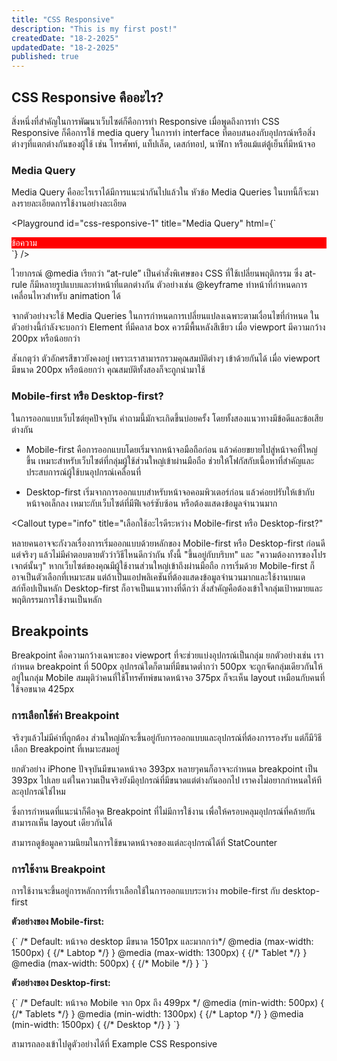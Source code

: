 ```yaml
---
title: "CSS Responsive"
description: "This is my first post!"
createdDate: "18-2-2025"
updatedDate: "18-2-2025"
published: true
---
```


## CSS Responsive คืออะไร?

สิ่งหนึ่งที่สำคัญในการพัฒนาเว็บไซต์ก็คือการทำ Responsive เมื่อพูดถึงการทำ CSS Responsive ก็คือการใช้ media query ในการทำ interface ที่ตอบสนองกับอุปกรณ์หรือสิ่งต่างๆที่แตกต่างกันของผู้ใช้ เช่น โทรศัพท์, แท็ปเล็ต, เดสก์ทอป, นาฬิกา หรือแม้แต่ตู้เย็นที่มีหน้าจอ

### Media Query

Media Query คืออะไรเราได้มีการแนะนำกันไปแล้วใน หัวข้อ <Link href="/docs/basics/media-queries">Media Queries</Link> ในบทนี้ก็จะมาลงรายละเอียดการใช้งานอย่างละเอียด

<Playground
  id="css-responsive-1"
  title="Media Query"
  html={`
<style>
        .box {
	        color: white;
	        background-color: red;
        }
    @media (max-width: 300px) {
        .box {
            background-color: green;
        }
    }
</style>
<div class="box">ข้อความ</div>
`}
/>

ไวยากรณ์ <TextCode>@media</TextCode> เรียกว่า “at-rule” เป็นคำสั่งพิเศษของ CSS ที่ใช้เปลี่ยนพฤติกรรม ซึ่ง at-rule ก็มีหลายรูปแบบและทำหน้าที่แตกต่างกัน ตัวอย่างเช่น <TextCode>@keyframe</TextCode> ทำหน้าที่กำหนดการเคลื่อนไหวสำหรับ animation ได้

จากตัวอย่างจะใช้ Media Queries ในการกำหนดการเปลี่ยนแปลงเฉพาะตามเงื่อนไขที่กำหนด ในตัวอย่างนี้กำลังจะบอกว่า Element ที่มีคลาส box ควรมีพื้นหลังสีเขียว เมื่อ viewport มีความกว้าง 200px หรือน้อยกว่า

<Callout type="tip" title="การใช้คุณสมบัติร่วมกัน">
  สังเกตุว่า ตัวอักศรสีขาวยังคงอยู่ เพราะเราสามารถรวมคุณสมบัติต่างๆ
  เข้าด้วยกันได้ เมื่อ viewport มีขนาด 200px หรือน้อยกว่า
  คุณสมบัติทั้งสองก็จะถูกนำมาใช้
</Callout>

### Mobile-first หรือ Desktop-first?

ในการออกแบบเว็บไซต์ยุคปัจจุบัน คำถามนี้มักจะเกิดขึ้นบ่อยครั้ง โดยทั้งสองแนวทางมีข้อดีและข้อเสียต่างกัน

- Mobile-first คือการออกแบบโดยเริ่มจากหน้าจอมือถือก่อน แล้วค่อยขยายไปสู่หน้าจอที่ใหญ่ขึ้น เหมาะสำหรับเว็บไซต์ที่กลุ่มผู้ใช้ส่วนใหญ่เข้าผ่านมือถือ ช่วยให้โฟกัสกับเนื้อหาที่สำคัญและประสบการณ์ผู้ใช้บนอุปกรณ์เคลื่อนที่

- Desktop-first เริ่มจากการออกแบบสำหรับหน้าจอคอมพิวเตอร์ก่อน แล้วค่อยปรับให้เข้ากับหน้าจอเล็กลง เหมาะกับเว็บไซต์ที่มีฟีเจอร์ซับซ้อน หรือต้องแสดงข้อมูลจำนวนมาก

<Callout
  type="info"
  title="เลือกใช้อะไรดีระหว่าง Mobile-first หรือ Desktop-first?"
>
  หลายคนอาจจะกังวลเรื่องการเริ่มออกแบบด้วยหลักของ Mobile-first หรือ
  Desktop-first ก่อนดี แต่จริงๆ แล้วไม่มีคำตอบตายตัวว่าวิธีไหนดีกว่ากัน ทั้งนี้
  "ขึ้นอยู่กับบริบท" และ "ความต้องการของโปรเจกต์นั้นๆ"
  หากเว็บไซต์ของคุณมีผู้ใช้งานส่วนใหญ่เข้าถึงผ่านมือถือ การเริ่มด้วย
  Mobile-first ก็อาจเป็นตัวเลือกที่เหมาะสม
  แต่ถ้าเป็นแอปพลิเคชันที่ต้องแสดงข้อมูลจำนวนมากและใช้งานบนเดสก์ท็อปเป็นหลัก
  Desktop-first ก็อาจเป็นแนวทางที่ดีกว่า
  สิ่งสำคัญคือต้องเข้าใจกลุ่มเป้าหมายและพฤติกรรมการใช้งานเป็นหลัก
</Callout>

## Breakpoints

Breakpoint คือความกว้างเฉพาะของ viewport ที่จะช่วยแบ่งอุปกรณ์เป็นกลุ่ม ยกตัวอย่างเช่น เรากำหนด breakpoint ที่ 500px อุปกรณ์ใดก็ตามที่มีขนาดต่ำกว่า 500px จะถูกจัดกลุ่มเดียวกันให้อยู่ในกลุ่ม Mobile สมมุติว่าคนที่ใช้โทรศัทพ์ขนาดหน้าจอ 375px ก็จะเห็น layout เหมือนกับคนที่ใช้จอขนาด 425px

### การเลือกใช้ค่า Breakpoint

จริงๆแล้วไม่มีค่าที่ถูกต้อง ส่วนใหญ่มักจะขึ้นอยู่กับการออกแบบและอุปกรณ์ที่ต้องการรองรับ แต่ก็มีวิธีเลือก Breakpoint ที่เหมาะสมอยู่

ยกตัวอย่าง iPhone ปัจจุบันมีขนาดหน้าจอ 393px หลายๆคนก็อาจจะกำหนด breakpoint เป็น 393px ไปเลย แต่ในความเป็นจริงยังมีอุปกรณ์ที่มีขนาดแต่ต่างกันออกไป เราคงไม่อยากกำหนดให้ทีละอุปกรณ์ใช่ไหม

ซึ่งการกำหนดที่แนะนำก็คือจุด Breakpoint ที่ไม่มีการใช้งาน เพื่อให้ครอบคลุมอุปกรณ์ที่คล้ายกันสามารถเห็น layout เดียวกันได้

สามารถดูข้อมูลความนิยมในการใช้ขนาดหน้าจอของแต่ละอุปกรณ์ได้ที่ <Link href="https://gs.statcounter.com/screen-resolution-stats">StatCounter</Link>

### การใช้งาน Breakpoint

การใช้งานจะขึ้นอยู่การหลักการที่เราเลือกใช้ในการออกแบบระหว่าง mobile-first กับ desktop-first

**ตัวอย่างของ Mobile-first:**

<CodeBlock>
  {`
/* Default: หน้าจอ desktop  มีขนาด 1501px และมากกว่า*/ 
@media (max-width: 1500px) {
    {/* Labtop */}
}
@media (max-width: 1300px) {
    {/* Tablet */}
}
@media (max-width: 500px) {
    {/* Mobile */}
}
`}
</CodeBlock>

**ตัวอย่างของ Desktop-first:**

<CodeBlock>
  {`
/* Default: หน้าจอ Mobile จาก 0px ถึง 499px */
@media (min-width: 500px) {
    {/* Tablets */}
}
@media (min-width: 1300px) {
    {/* Laptop */}
}
@media (min-width: 1500px) {
    {/* Desktop */}
}
`}
</CodeBlock>

สามารถลองเข้าไปดูตัวอย่างได้ที่ <Link href="https://codepen.io/Upond/pen/bNGERzL">Example CSS Responsive</Link>

